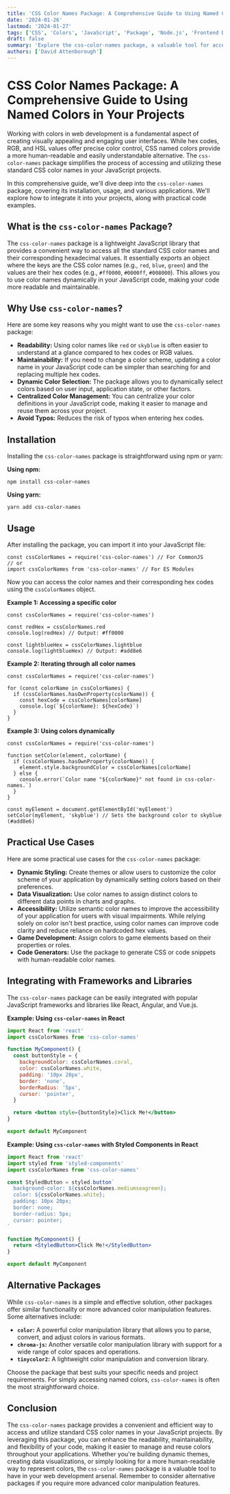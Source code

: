 ```yaml
---
title: 'CSS Color Names Package: A Comprehensive Guide to Using Named Colors in Your Projects'
date: '2024-01-26'
lastmod: '2024-01-27'
tags: ['CSS', 'Colors', 'JavaScript', 'Package', 'Node.js', 'Frontend Development', 'Web Design']
draft: false
summary: 'Explore the css-color-names package, a valuable tool for accessing and utilizing standard CSS color names in your JavaScript projects. Learn how to install, import, and use this package with practical examples and use cases.'
authors: ['David Attenborough']
---
```


# CSS Color Names Package: A Comprehensive Guide to Using Named Colors in Your Projects

Working with colors in web development is a fundamental aspect of creating visually appealing and engaging user interfaces. While hex codes, RGB, and HSL values offer precise color control, CSS named colors provide a more human-readable and easily understandable alternative. The `css-color-names` package simplifies the process of accessing and utilizing these standard CSS color names in your JavaScript projects.

In this comprehensive guide, we'll dive deep into the `css-color-names` package, covering its installation, usage, and various applications. We'll explore how to integrate it into your projects, along with practical code examples.

## What is the `css-color-names` Package?

The `css-color-names` package is a lightweight JavaScript library that provides a convenient way to access all the standard CSS color names and their corresponding hexadecimal values. It essentially exports an object where the keys are the CSS color names (e.g., `red`, `blue`, `green`) and the values are their hex codes (e.g., `#ff0000`, `#0000ff`, `#008000`). This allows you to use color names dynamically in your JavaScript code, making your code more readable and maintainable.

## Why Use `css-color-names`?

Here are some key reasons why you might want to use the `css-color-names` package:

- **Readability:** Using color names like `red` or `skyblue` is often easier to understand at a glance compared to hex codes or RGB values.
- **Maintainability:** If you need to change a color scheme, updating a color name in your JavaScript code can be simpler than searching for and replacing multiple hex codes.
- **Dynamic Color Selection:** The package allows you to dynamically select colors based on user input, application state, or other factors.
- **Centralized Color Management:** You can centralize your color definitions in your JavaScript code, making it easier to manage and reuse them across your project.
- **Avoid Typos:** Reduces the risk of typos when entering hex codes.

## Installation

Installing the `css-color-names` package is straightforward using npm or yarn:

**Using npm:**

```plaintext
npm install css-color-names
```

**Using yarn:**

```plaintext
yarn add css-color-names
```

## Usage

After installing the package, you can import it into your JavaScript file:

```plaintext
const cssColorNames = require('css-color-names') // For CommonJS
// or
import cssColorNames from 'css-color-names' // For ES Modules
```

Now you can access the color names and their corresponding hex codes using the `cssColorNames` object.

**Example 1: Accessing a specific color**

```plaintext
const cssColorNames = require('css-color-names')

const redHex = cssColorNames.red
console.log(redHex) // Output: #ff0000

const lightblueHex = cssColorNames.lightblue
console.log(lightblueHex) // Output: #add8e6
```

**Example 2: Iterating through all color names**

```plaintext
const cssColorNames = require('css-color-names')

for (const colorName in cssColorNames) {
  if (cssColorNames.hasOwnProperty(colorName)) {
    const hexCode = cssColorNames[colorName]
    console.log(`${colorName}: ${hexCode}`)
  }
}
```

**Example 3: Using colors dynamically**

```plaintext
const cssColorNames = require('css-color-names')

function setColor(element, colorName) {
  if (cssColorNames.hasOwnProperty(colorName)) {
    element.style.backgroundColor = cssColorNames[colorName]
  } else {
    console.error(`Color name "${colorName}" not found in css-color-names.`)
  }
}

const myElement = document.getElementById('myElement')
setColor(myElement, 'skyblue') // Sets the background color to skyblue (#add8e6)
```

## Practical Use Cases

Here are some practical use cases for the `css-color-names` package:

- **Dynamic Styling:** Create themes or allow users to customize the color scheme of your application by dynamically setting colors based on their preferences.
- **Data Visualization:** Use color names to assign distinct colors to different data points in charts and graphs.
- **Accessibility:** Utilize semantic color names to improve the accessibility of your application for users with visual impairments. While relying solely on color isn't best practice, using color names can improve code clarity and reduce reliance on hardcoded hex values.
- **Game Development:** Assign colors to game elements based on their properties or roles.
- **Code Generators:** Use the package to generate CSS or code snippets with human-readable color names.

## Integrating with Frameworks and Libraries

The `css-color-names` package can be easily integrated with popular JavaScript frameworks and libraries like React, Angular, and Vue.js.

**Example: Using `css-color-names` in React**

```jsx
import React from 'react'
import cssColorNames from 'css-color-names'

function MyComponent() {
  const buttonStyle = {
    backgroundColor: cssColorNames.coral,
    color: cssColorNames.white,
    padding: '10px 20px',
    border: 'none',
    borderRadius: '5px',
    cursor: 'pointer',
  }

  return <button style={buttonStyle}>Click Me!</button>
}

export default MyComponent
```

**Example: Using `css-color-names` with Styled Components in React**

```jsx
import React from 'react'
import styled from 'styled-components'
import cssColorNames from 'css-color-names'

const StyledButton = styled.button`
  background-color: ${cssColorNames.mediumseagreen};
  color: ${cssColorNames.white};
  padding: 10px 20px;
  border: none;
  border-radius: 5px;
  cursor: pointer;
`

function MyComponent() {
  return <StyledButton>Click Me!</StyledButton>
}

export default MyComponent
```

## Alternative Packages

While `css-color-names` is a simple and effective solution, other packages offer similar functionality or more advanced color manipulation features. Some alternatives include:

- **`color`:** A powerful color manipulation library that allows you to parse, convert, and adjust colors in various formats.
- **`chroma-js`:** Another versatile color manipulation library with support for a wide range of color spaces and operations.
- **`tinycolor2`:** A lightweight color manipulation and conversion library.

Choose the package that best suits your specific needs and project requirements. For simply accessing named colors, `css-color-names` is often the most straightforward choice.

## Conclusion

The `css-color-names` package provides a convenient and efficient way to access and utilize standard CSS color names in your JavaScript projects. By leveraging this package, you can enhance the readability, maintainability, and flexibility of your code, making it easier to manage and reuse colors throughout your applications. Whether you're building dynamic themes, creating data visualizations, or simply looking for a more human-readable way to represent colors, the `css-color-names` package is a valuable tool to have in your web development arsenal. Remember to consider alternative packages if you require more advanced color manipulation features.
